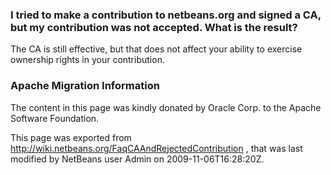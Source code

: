 <!--

    Licensed to the Apache Software Foundation (ASF) under one
    or more contributor license agreements.  See the NOTICE file
    distributed with this work for additional information
    regarding copyright ownership.  The ASF licenses this file
    to you under the Apache License, Version 2.0 (the
    "License"); you may not use this file except in compliance
    with the License.  You may obtain a copy of the License at

      http://www.apache.org/licenses/LICENSE-2.0

    Unless required by applicable law or agreed to in writing,
    software distributed under the License is distributed on an
    "AS IS" BASIS, WITHOUT WARRANTIES OR CONDITIONS OF ANY
    KIND, either express or implied.  See the License for the
    specific language governing permissions and limitations
    under the License.

-->

===I tried to make a contribution to netbeans.org and signed a CA, but my contribution was not accepted. What is the result?===

The CA is still effective, but that does not affect your ability to exercise ownership rights in your contribution.

===Apache Migration Information===

The content in this page was kindly donated by Oracle Corp. to the
Apache Software Foundation.

This page was exported from http://wiki.netbeans.org/FaqCAAndRejectedContribution , 
that was last modified by NetBeans user Admin 
on 2009-11-06T16:28:20Z.

